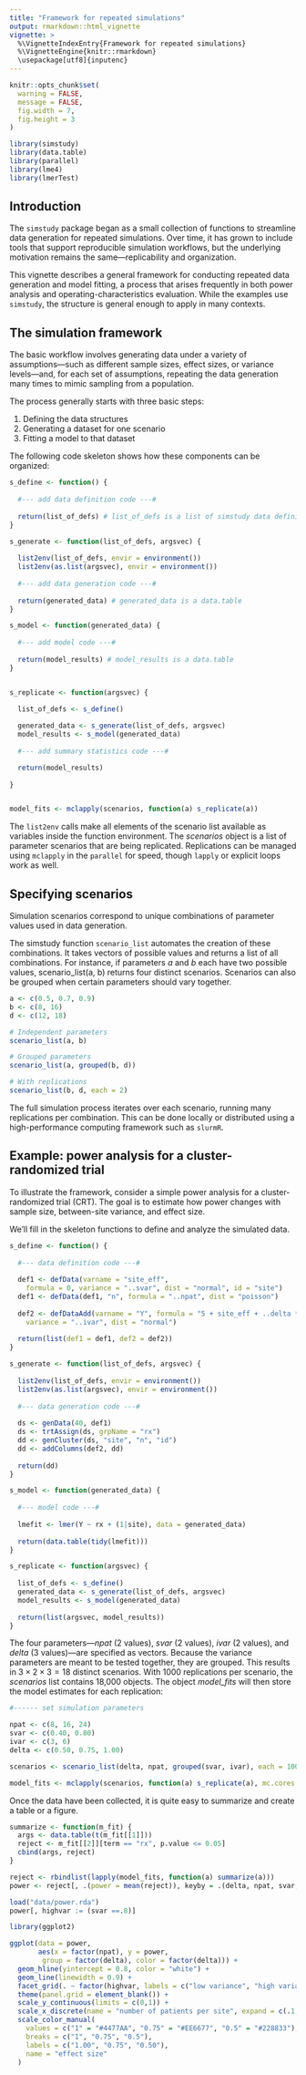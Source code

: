 ```yaml
---
title: "Framework for repeated simulations"
output: rmarkdown::html_vignette
vignette: >
  %\VignetteIndexEntry{Framework for repeated simulations}
  %\VignetteEngine{knitr::rmarkdown}
  \usepackage[utf8]{inputenc}
---
```


```r
knitr::opts_chunk$set(
  warning = FALSE,
  message = FALSE,
  fig.width = 7,
  fig.height = 3
)
```

```r
library(simstudy)
library(data.table)
library(parallel)
library(lme4)
library(lmerTest)
```

## Introduction

The `simstudy` package began as a small collection of functions to streamline data generation for repeated simulations. Over time, it has grown to include tools that support reproducible simulation workflows, but the underlying motivation remains the same—replicability and organization.

This vignette describes a general framework for conducting repeated data generation and model fitting, a process that arises frequently in both power analysis and operating-characteristics evaluation. While the examples use `simstudy`, the structure is general enough to apply in many contexts.

## The simulation framework

The basic workflow involves generating data under a variety of assumptions—such as different sample sizes, effect sizes, or variance levels—and, for each set of assumptions, repeating the data generation many times to mimic sampling from a population.

The process generally starts with three basic steps:

1. Defining the data structures
2. Generating a dataset for one scenario
3. Fitting a model to that dataset

The following code skeleton shows how these components can be organized:

```r
s_define <- function() {
  
  #--- add data definition code ---#
  
  return(list_of_defs) # list_of_defs is a list of simstudy data definitions
}

s_generate <- function(list_of_defs, argsvec) {
  
  list2env(list_of_defs, envir = environment())
  list2env(as.list(argsvec), envir = environment())
  
  #--- add data generation code ---#
  
  return(generated_data) # generated_data is a data.table
}

s_model <- function(generated_data) {
  
  #--- add model code ---#
  
  return(model_results) # model_results is a data.table
}


s_replicate <- function(argsvec) {
  
  list_of_defs <- s_define()

  generated_data <- s_generate(list_of_defs, argsvec)
  model_results <- s_model(generated_data)
  
  #--- add summary statistics code ---#

  return(model_results)
  
}


model_fits <- mclapply(scenarios, function(a) s_replicate(a))
```

The `list2env` calls make all elements of the scenario list available as variables inside the function environment. The *scenarios* object is a list of parameter scenarios that are being replicated. Replications can be managed using `mclapply` in the `parallel` for speed, though `lapply` or explicit loops work as well.

## Specifying scenarios

Simulation scenarios correspond to unique combinations of parameter values used in data generation.

The simstudy function `scenario_list` automates the creation of these combinations. It takes vectors of possible values and returns a list of all combinations. For instance, if parameters *a* and *b* each have two possible values, scenario_list(a, b) returns four distinct scenarios. Scenarios can also be grouped when certain parameters should vary together.

```r
a <- c(0.5, 0.7, 0.9)
b <- c(8, 16)
d <- c(12, 18)

# Independent parameters
scenario_list(a, b)

# Grouped parameters
scenario_list(a, grouped(b, d))

# With replications
scenario_list(b, d, each = 2)
```

The full simulation process iterates over each scenario, running many replications per combination. This can be done locally or distributed using a high-performance computing framework such as `slurmR`.

## Example: power analysis for a cluster-randomized trial

To illustrate the framework, consider a simple power analysis for a cluster-randomized trial (CRT).
The goal is to estimate how power changes with sample size, between-site variance, and effect size.

We’ll fill in the skeleton functions to define and analyze the simulated data.

```r
s_define <- function() {
  
  #--- data definition code ---#
  
  def1 <- defData(varname = "site_eff", 
    formula = 0, variance = "..svar", dist = "normal", id = "site")
  def1 <- defData(def1, "n", formula = "..npat", dist = "poisson")
  
  def2 <- defDataAdd(varname = "Y", formula = "5 + site_eff + ..delta * rx", 
    variance = "..ivar", dist = "normal")
  
  return(list(def1 = def1, def2 = def2)) 
}

s_generate <- function(list_of_defs, argsvec) {
  
  list2env(list_of_defs, envir = environment())
  list2env(as.list(argsvec), envir = environment())
  
  #--- data generation code ---#
  
  ds <- genData(40, def1)
  ds <- trtAssign(ds, grpName = "rx")
  dd <- genCluster(ds, "site", "n", "id")
  dd <- addColumns(def2, dd)
  
  return(dd)
}

s_model <- function(generated_data) {
  
  #--- model code ---#
  
  lmefit <- lmer(Y ~ rx + (1|site), data = generated_data)
 
  return(data.table(tidy(lmefit)))
}

s_replicate <- function(argsvec) {
  
  list_of_defs <- s_define()
  generated_data <- s_generate(list_of_defs, argsvec)
  model_results <- s_model(generated_data)
  
  return(list(argsvec, model_results)) 
}
```

The four parameters---*npat* (2 values), *svar* (2 values), *ivar* (2 values), and *delta* (3 values)---are specified as vectors. Because the variance parameters are meant to be tested together, they are grouped. This results in $3 \times 2 \times 3 = 18$ distinct scenarios. With 1000 replications per scenario, the *scenarios* list contains 18,000 objects. The object *model_fits* will then store the model estimates for each replication:

```r

#------ set simulation parameters

npat <- c(8, 16, 24)
svar <- c(0.40, 0.80)
ivar <- c(3, 6)
delta <- c(0.50, 0.75, 1.00)

scenarios <- scenario_list(delta, npat, grouped(svar, ivar), each = 1000)

model_fits <- mclapply(scenarios, function(a) s_replicate(a), mc.cores = 5)
```

Once the data have been collected, it is quite easy to summarize and create a table or a figure.

```r
summarize <- function(m_fit) {
  args <- data.table(t(m_fit[[1]]))
  reject <- m_fit[[2]][term == "rx", p.value <= 0.05]
  cbind(args, reject)
}

reject <- rbindlist(lapply(model_fits, function(a) summarize(a)))
power <- reject[, .(power = mean(reject)), keyby = .(delta, npat, svar, ivar, scenario)]
```

```r
load("data/power.rda")
power[, highvar := (svar ==.8)]

library(ggplot2)

ggplot(data = power, 
       aes(x = factor(npat), y = power, 
        group = factor(delta), color = factor(delta))) +
  geom_hline(yintercept = 0.8, color = "white") +
  geom_line(linewidth = 0.9) +
  facet_grid(. ~ factor(highvar, labels = c("low variance", "high variance"))) +
  theme(panel.grid = element_blank()) +
  scale_y_continuous(limits = c(0,1)) +
  scale_x_discrete(name = "number of patients per site", expand = c(.1, .1)) +
  scale_color_manual(
    values = c("1" = "#4477AA", "0.75" = "#EE6677", "0.5" = "#228833"),
    breaks = c("1", "0.75", "0.5"),
    labels = c("1.00", "0.75", "0.50"),
    name = "effect size"
  )
```